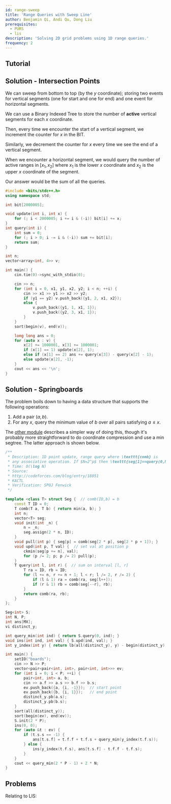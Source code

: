 ```yaml
---
id: range-sweep
title: 'Range Queries with Sweep Line'
author: Benjamin Qi, Andi Qu, Dong Liu
prerequisites:
  - PURS
  - lis
description: 'Solving 2D grid problems using 1D range queries.'
frequency: 2
---
```


<FocusProblem problem="sample" />

<FocusProblem problem="sample2" />

## Tutorial

<IncompleteSection />

## Solution - Intersection Points

We can sweep from bottom to top (by the $y$ coordinate); storing two events for
vertical segments (one for start and one for end) and one event for horizontal
segments.

We can use a Binary Indexed Tree to store the number of **active** vertical
segments for each $x$ coordinate.

Then, every time we encounter the start of a vertical segment, we increment the
counter for $x$ in the BIT.

Similarly, we decrement the counter for $x$ every time we see the end of a
vertical segment.

When we encounter a horizontal segment, we would query the number of active
ranges in $[x_1, x_2]$ where $x_1$ is the lower $x$ coordinate and $x_2$ is the
upper $x$ coordinate of the segment.

Our answer would be the sum of all the queries.

<LanguageSection>

<CPPSection>

```cpp
#include <bits/stdc++.h>
using namespace std;

int bit[2000005];

void update(int i, int x) {
	for (; i < 2000005; i += i & (-i)) bit[i] += x;
}
int query(int i) {
	int sum = 0;
	for (; i > 0; i -= i & (-i)) sum += bit[i];
	return sum;
}

int n;
vector<array<int, 4>> v;

int main() {
	cin.tie(0)->sync_with_stdio(0);

	cin >> n;
	for (int i = 0, x1, y1, x2, y2; i < n; ++i) {
		cin >> x1 >> y1 >> x2 >> y2;
		if (y1 == y2) v.push_back({y1, 2, x1, x2});
		else {
			v.push_back({y1, 1, x1, 1});
			v.push_back({y2, 3, x1, 1});
		}
	}
	sort(begin(v), end(v));

	long long ans = 0;
	for (auto x : v) {
		x[2] += 1000001, x[3] += 1000001;
		if (x[1] == 1) update(x[2], 1);
		else if (x[1] == 2) ans += query(x[3]) - query(x[2] - 1);
		else update(x[2], -1);
	}
	cout << ans << '\n';
}
```

</CPPSection>

</LanguageSection>

## Solution - Springboards

<IncompleteSection />

The problem boils down to having a data structure that supports the following
operations:

1. Add a pair $(a,b)$.
2. For any $x$, query the minimum value of $b$ over all pairs satisfying
   $a\le x$.

The [other module](/adv/springboards) describes a simpler way of doing this,
though it's probably more straightforward to do coordinate compression and use a
min segtree. The latter approach is shown below.

```cpp
/**
 * Description: 1D point update, range query where \texttt{comb} is
 * any associative operation. If $N=2^p$ then \texttt{seg[1]==query(0,N-1)}.
 * Time: O(\log N)
 * Source:
 * http://codeforces.com/blog/entry/18051
 * KACTL
 * Verification: SPOJ Fenwick
 */

template <class T> struct Seg {  // comb(ID,b) = b
	const T ID = 0;
	T comb(T a, T b) { return min(a, b); }
	int n;
	vector<T> seg;
	void init(int _n) {
		n = _n;
		seg.assign(2 * n, ID);
	}
	void pull(int p) { seg[p] = comb(seg[2 * p], seg[2 * p + 1]); }
	void upd(int p, T val) {  // set val at position p
		ckmin(seg[p += n], val);
		for (p /= 2; p; p /= 2) pull(p);
	}
	T query(int l, int r) {  // sum on interval [l, r]
		T ra = ID, rb = ID;
		for (l += n, r += n + 1; l < r; l /= 2, r /= 2) {
			if (l & 1) ra = comb(ra, seg[l++]);
			if (r & 1) rb = comb(seg[--r], rb);
		}
		return comb(ra, rb);
	}
};

Seg<int> S;
int N, P;
int ans[MX];
vi distinct_y;

int query_min(int ind) { return S.query(0, ind); }
void ins(int ind, int val) { S.upd(ind, val); }
int y_index(int y) { return lb(all(distinct_y), y) - begin(distinct_y); }

int main() {
	setIO("boards");
	cin >> N >> P;
	vector<pair<pair<int, int>, pair<int, int>>> ev;
	for (int i = 0; i < P; ++i) {
		pair<int, int> a, b;
		cin >> a.f >> a.s >> b.f >> b.s;
		ev.push_back({a, {i, -1}});  // start point
		ev.push_back({b, {i, 1}});   // end point
		distinct_y.pb(a.s);
		distinct_y.pb(b.s);
	}
	sort(all(distinct_y));
	sort(begin(ev), end(ev));
	S.init(2 * P);
	ins(0, 0);
	for (auto &t : ev) {
		if (t.s.s == -1) {
			ans[t.s.f] = t.f.f + t.f.s + query_min(y_index(t.f.s));
		} else {
			ins(y_index(t.f.s), ans[t.s.f] - t.f.f - t.f.s);
		}
	}
	cout << query_min(2 * P - 1) + 2 * N;
}
```

## Problems

<Problems problems="sweep" />

Relating to LIS:

<Problems problems="numLIS" />
